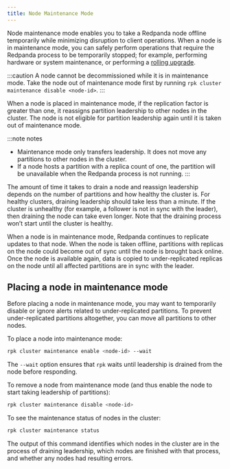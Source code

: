 ```yaml
---
title: Node Maintenance Mode
---
```


<head>
    <meta name="title" content="Node Maintenance Mode | Redpanda Docs"/>
    <meta name="description" content="Enabling node maintenance mode."/>
</head>

Node maintenance mode enables you to take a Redpanda node offline temporarily while minimizing disruption to client operations. When a node is in maintenance mode, you can safely perform operations that require the Redpanda process to be temporarily stopped; for example, performing hardware or system maintenance, or performing a [rolling upgrade](../cluster-maintenance/rolling-upgrade).

:::caution
A node cannot be decommissioned while it is in maintenance mode. Take the node out of maintenance mode first by running `rpk cluster maintenance disable <node-id>`.
:::

When a node is placed in maintenance mode, if the replication factor is greater than one, it reassigns partition leadership to other nodes in the cluster. The node is not eligible for partition leadership again until it is taken out of maintenance mode. 

:::note notes
- Maintenance mode only transfers leadership. It does not move any partitions to other nodes in the cluster. 
- If a node hosts a partition with a replica count of one, the partition will be unavailable when the Redpanda process is not running.
:::

The amount of time it takes to drain a node and reassign leadership depends on the number of partitions and how healthy the cluster is. For healthy clusters, draining leadership should take less than a minute. If the cluster is unhealthy (for example, a follower is not in sync with the leader), then draining the node can take even longer. Note that the draining process won’t start until the cluster is healthy.

When a node is in maintenance mode, Redpanda continues to replicate updates to that node. When the node is taken offline, partitions with replicas on the node could become out of sync until the node is brought back online. Once the node is available again, data is copied to under-replicated replicas on the node until all affected partitions are in sync with the leader.

## Placing a node in maintenance mode

Before placing a node in maintenance mode, you may want to temporarily disable or ignore alerts related to under-replicated partitions. To prevent under-replicated partitions altogether, you can move all partitions to other nodes.

To place a node into maintenance mode:

```bash
rpk cluster maintenance enable <node-id> --wait
```

The `--wait` option ensures that `rpk` waits until leadership is drained from the node before responding.

To remove a node from maintenance mode (and thus enable the node to start taking leadership of partitions):

```bash
rpk cluster maintenance disable <node-id> 
```

To see the maintenance status of nodes in the cluster:

```bash
rpk cluster maintenance status
```

The output of this command identifies which nodes in the cluster are in the process of draining leadership, which nodes are finished with that process, and whether any nodes had resulting errors.